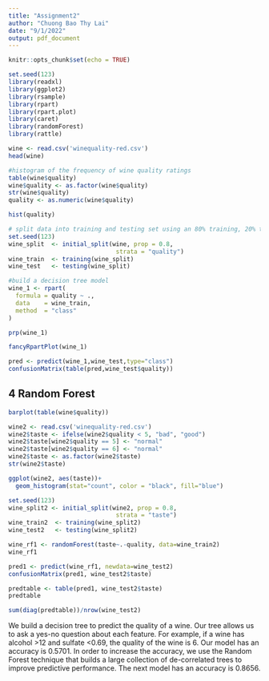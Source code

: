 ---
title: "Assignment2"
author: "Chuong Bao Thy Lai"
date: "9/1/2022"
output: pdf_document
---

```{r setup, include=FALSE}
knitr::opts_chunk$set(echo = TRUE)
```

```{r, warning= FALSE, results='hide'}
set.seed(123)
library(readxl)
library(ggplot2)
library(rsample)
library(rpart)
library(rpart.plot)
library(caret)
library(randomForest)
library(rattle)
```

```{r}
wine <- read.csv('winequality-red.csv')
head(wine)
```

```{r, results='hide'}
#histogram of the frequency of wine quality ratings
table(wine$quality)
wine$quality <- as.factor(wine$quality)
str(wine$quality)
quality <- as.numeric(wine$quality)
```
```{r}
hist(quality)
```
```{r}
# split data into training and testing set using an 80% training, 20% testing split
set.seed(123)
wine_split  <- initial_split(wine, prop = 0.8, 
                              strata = "quality")
wine_train  <- training(wine_split)
wine_test   <- testing(wine_split)
```

```{r}
#build a decision tree model
wine_1 <- rpart(
  formula = quality ~ .,
  data    = wine_train,
  method  = "class"
)
```

```{r}
prp(wine_1)
```

```{r}
fancyRpartPlot(wine_1) 
```


```{r}
pred <- predict(wine_1,wine_test,type="class")
confusionMatrix(table(pred,wine_test$quality))
```

## 4 Random Forest

```{r}
barplot(table(wine$quality))
```
```{r}
wine2 <- read.csv('winequality-red.csv')
wine2$taste <- ifelse(wine2$quality < 5, "bad", "good")
wine2$taste[wine2$quality == 5] <- "normal"
wine2$taste[wine2$quality == 6] <- "normal"
wine2$taste <- as.factor(wine2$taste)
str(wine2$taste)
```
```{r}
ggplot(wine2, aes(taste))+
  geom_histogram(stat="count", color = "black", fill="blue")
```
```{r}
set.seed(123)
wine_split2 <- initial_split(wine2, prop = 0.8, 
                              strata = "taste")
wine_train2  <- training(wine_split2)
wine_test2   <- testing(wine_split2)
```

```{r}
wine_rf1 <- randomForest(taste~.-quality, data=wine_train2)
wine_rf1
```

```{r}
pred1 <- predict(wine_rf1, newdata=wine_test2)
confusionMatrix(pred1, wine_test2$taste)
```

```{r}
predtable <- table(pred1, wine_test2$taste)
predtable
```
```{r}
sum(diag(predtable))/nrow(wine_test2)
```
We build a decision tree to predict the quality of a wine. Our tree allows us to ask a yes-no question about each feature. For example, if a wine has alcohol >12 and sulfate <0.69, the quality of the wine is 6. Our model has an accuracy is 0.5701. In order to increase the accuracy, we use the Random Forest technique that builds a large collection of de-correlated trees to improve predictive performance. The next model has an accuracy is 0.8656. 
